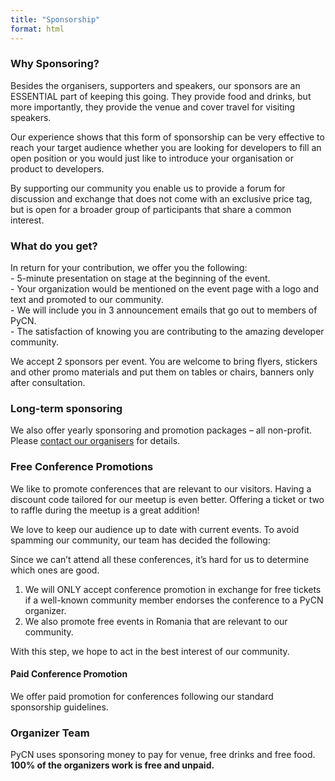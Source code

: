 ```yaml
---
title: "Sponsorship"
format: html
---
```


### Why Sponsoring?

Besides the organisers, supporters and speakers, our sponsors are an ESSENTIAL part of keeping this going. They provide food and drinks, but more importantly, they provide the venue and cover travel for visiting speakers.

Our experience shows that this form of sponsorship can be very effective to reach your target audience whether you are looking for developers to fill an open position or you would just like to introduce your organisation or product to developers.

By supporting our community you enable us to provide a forum for discussion and exchange that does not come with an exclusive price tag, but is open for a broader group of participants that share a common interest.

### What do you get?

In return for your contribution, we offer you the following:  
 - 5-minute presentation on stage at the beginning of the event.  
 - Your organization would be mentioned on the event page with a logo and text and promoted to our community.  
 - We will include you in 3 announcement emails that go out to members of PyCN.  
 - The satisfaction of knowing you are contributing to the amazing developer community.  

We accept 2 sponsors per event. You are welcome to bring flyers, stickers and other promo materials and put them on tables or chairs, banners only after consultation.  


### Long-term sponsoring

We also offer yearly sponsoring and promotion packages – all non-profit. Please [contact our organisers](mailto:admin@pycn.fyi) for details.

### Free Conference Promotions

We like to promote conferences that are relevant to our visitors. Having a discount code tailored for our meetup is even better. Offering a ticket or two to raffle during the meetup is a great addition!  

We love to keep our audience up to date with current events. To avoid spamming our community, our team has decided the following:

Since we can't attend all these conferences, it's hard for us to determine which ones are good. 

1. We will ONLY accept conference promotion in exchange for free tickets if a well-known community member endorses the conference to a PyCN organizer.  
2. We also promote free events in Romania that are relevant to our community.  

With this step, we hope to act in the best interest of our community.

#### Paid Conference Promotion

We offer paid promotion for conferences following our standard sponsorship guidelines.

### Organizer Team

PyCN uses sponsoring money to pay for venue, free drinks and free food. **100% of the organizers work is free and unpaid.**